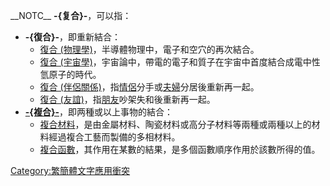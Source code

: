 __NOTC__
'''-{复合}-'''，可以指：

* '''-{復合}-'''，即重新結合：
** [[復合_(物理學)|復合 (物理學)]]，半導體物理中，電子和空穴的再次結合。
** [[復合_(宇宙學)|復合 (宇宙學)]]，宇宙論中，帶電的電子和質子在宇宙中首度結合成電中性氫原子的時代。
** [[復合_(伴侶關係)|復合 (伴侶關係)]]，指[[情侶|情侶]]分手或[[夫婦|夫婦]]分居後重新再一起。
** [[復合_(友誼)|復合 (友誼)]]，指[[朋友|朋友]]吵架失和後重新再一起。
* '''[[複合|-{複合}-]]'''，即两種或以上事物的結合：
** [[複合材料|複合材料]]，是由金屬材料、陶瓷材料或高分子材料等兩種或兩種以上的材料經過複合工藝而製備的多相材料。
** [[複合函數|複合函數]]，其作用在某數的結果，是多個函數順序作用於該數所得的值。
{{disambig|cat=二字消歧义}}
[[Category:繁簡體文字應用衝突|Category:繁簡體文字應用衝突]]